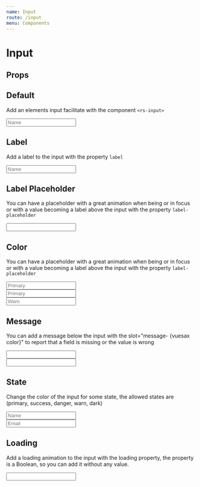 ```yaml
---
name: Input
route: /input
menu: Components
---
```




# Input

## Props

<Props of={Input} />

## Default

Add an elements input facilitate with the component `<rs-input>`

<Playground>
  <section class="d-section">
    <div class="d-section__item">
      <Input placeholder="Name" />
    </div>
  </section>
</Playground>

## Label

Add a label to the input with the property `label`

<Playground>
  <section class="d-section">
    <div class="d-section__item margin-top">
      <Input placeholder="Name" label="Full Name" />
    </div>
  </section>
</Playground>

## Label Placeholder

You can have a placeholder with a great animation when being or in focus or with a value becoming a label above the input with the property `label-placeholder`

<Playground>
  <section class="d-section">
    <div class="d-section__item margin-top">
      <Input labelPlaceholder="Full Name" name="name" />
    </div>
  </section>
</Playground>

## Color

You can have a placeholder with a great animation when being or in focus or with a value becoming a label above the input with the property `label-placeholder`

<Playground>
  <section class="d-section">
    <div class="d-section__item margin-top">
      <Input color="primary" placeholder="Primary" />
    </div>
    <div class="d-section__item margin-top">
      <Input color="success" placeholder="Primary" Icon={IconPlus} />
    </div>
    <div class="d-section__item margin-top">
      <Input color="warn" placeholder="Warn" />
    </div>
  </section>
</Playground>

## Message

You can add a message below the input with the slot="message- {vuesax color}" to report that a field is missing or the value is wrong

<Playground>
  <section class="d-section">
    <div class="d-section__item margin-top">
      <Input color="success" />
    </div>
    <div class="d-section__item margin-top">
      <Input color="danger" message="Required" Icon={IconPlus} />
    </div>
  </section>
</Playground>

## State

Change the color of the input for some state, the allowed states are (primary, success, danger, warn, dark)

<Playground>
  <section class="d-section">
    <div class="d-section__item margin-top">
      <Input state="primary" placeholder="Name" />
    </div>
    <div class="d-section__item margin-top">
      <Input state="success" placeholder="Email" />
    </div>
  </section>
</Playground>

## Loading

Add a loading animation to the input with the loading property, the property is a Boolean, so you can add it without any value.

<Playground>
  <section class="d-section">
    <div class="d-section__item margin-top">
      <Input color="primary" loading />
    </div>
  </section>
</Playground>
